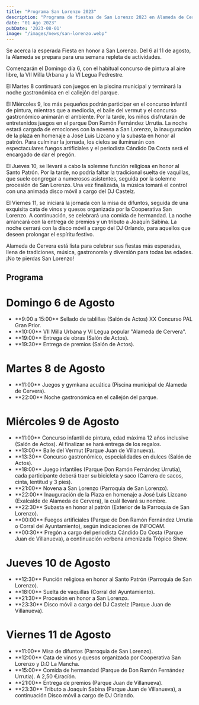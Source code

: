 ```yaml
---
title: "Programa San Lorenzo 2023"
description: "Programa de fiestas de San Lorenzo 2023 en Alameda de Cervera."
date: "01 Ago 2023"
pubDate: '2023-08-01'
image: "/images/news/san-lorenzo.webp"
---
```


Se acerca la esperada Fiesta en honor a San Lorenzo. Del 6 al 11 de agosto, la Alameda se prepara para una semana repleta de actividades.

Comenzarán el Domingo día 6, con el habitual concurso de pintura al aire libre, la VII Milla Urbana y la VI Legua Pedrestre. 

El Martes 8 continuará con juegos en la piscina municipal y terminará la noche gastronómica en el callejón del parque. 

El Miércoles 9, los más pequeños podrán participar en el concurso infantil de pintura, mientras que a mediodía, el baile del vermut y el concurso gastronómico animarán el ambiente. Por la tarde, los niños disfrutarán de entretenidos juegos en el parque Don Ramón Fernández Urrutia. La noche estará cargada de emociones con la novena a San Lorenzo, la inauguración de la plaza en homenaje a José Luis Lizcano y la subasta en honor al patrón. Para culminar la jornada, los cielos se iluminarán con espectaculares fuegos artificiales y el periodista Cándido Da Costa será el encargado de dar el pregón.


El Jueves 10, se llevará a cabo la solemne función religiosa en honor al Santo Patrón. Por la tarde, no podría faltar la tradicional suelta de vaquillas, que suele congregar a numerosos asistentes, seguida por la solemne procesión de San Lorenzo. Una vez finalizada, la música tomará el control con una animada disco móvil a cargo del DJ Castelz.

El Viernes 11, se iniciará la jornada con la misa de difuntos, seguida de una exquisita cata de vinos y quesos organizada por la Cooperativa San Lorenzo. A continuación, se celebrará una comida de hermandad. La noche arrancará con la entrega de premios y un tributo a Joaquín Sabina. La noche cerrará con la disco móvil a cargo del DJ Orlando, para aquellos que deseen prolongar el espíritu festivo.

Alameda de Cervera está lista para celebrar sus fiestas más esperadas, llena de tradiciones, música, gastronomía y diversión para todas las edades. ¡No te pierdas San Lorenzo!

<h2 class="text-2xl font-medium title-font text-gray-800 xl:text-3xl text-center">Programa</h2>

# Domingo 6 de Agosto

<ul class='flex flex-col space-y-4 md:space-y-2'>
  <li>**9:00 a 15:00** Sellado de tablillas (Salón de Actos) XX Concurso PAL Gran Prior.</li>
  <li>**10:00** VII Milla Urbana y VI Legua popular "Alameda de Cervera".</li>
  <li>**19:00** Entrega de obras (Salón de Actos).</li>
  <li>**19:30** Entrega de premios (Salón de Actos).</li>
</ul>


# Martes 8 de Agosto

<ul class='flex flex-col space-y-4'>
  <li> **11:00** Juegos y gymkana acuática (Piscina municipal de Alameda de Cervera).</li>
  <li> **22:00** Noche gastronómica en el callejón del parque.</li>
</ul>

# Miércoles 9 de Agosto

<ul class='flex flex-col space-y-4 md:space-y-2'>
  <li> **11:00** Concurso infantil de pintura, edad máxima 12 años inclusive (Salón de Actos). Al finalizar se hará entrega de los regalos.</li>
  <li> **13:00** Baile del Vermut (Parque Juan de Villanueva).</li>
  <li> **13:30** Concurso gastronómico, especialidades en dulces (Salón de Actos).</li>
  <li> **18:00** Juego infantiles (Parque Don Ramón Fernández Urrutia), cada participante deberá traer su bicicleta y saco (Carrera de sacos, cinta, lentitud y 3 pies).</li>
  <li> **21:00** Novena a San Lorenzo (Parroquia de San Lorenzo).</li>
  <li> **22:00** Inauguración de la Plaza en homenaje a José Luis Lizcano (Exalcalde de Alameda de Cervera), la cuál llevará su nombre.</li>
  <li> **22:30** Subasta en honor al patrón (Exterior de la Parroquia de San Lorenzo).</li>
  <li> **00:00** Fuegos artificiales (Parque de Don Ramón Fernández Urrutia o Corral del Ayuntamiento), según indicaciones de INFOCAM.</li>
  <li> **00:30** Pregón a cargo del periodista Cándido Da Costa (Parque Juan de Villanueva), a continuación verbena amenizada Trópico Show.</li>
</ul>

# Jueves 10 de Agosto

<ul class='flex flex-col space-y-4 md:space-y-2'>
  <li>**12:30** Función religiosa en honor al Santo Patrón (Parroquia de San Lorenzo).</li>
  <li>**18:00** Suelta de vaquillas (Corral del Ayuntamiento).</li>
  <li>**21:30** Procesión en honor a San Lorenzo.</li>
  <li>**23:30** Disco móvil a cargo del DJ Castelz (Parque Juan de Villanueva).</li>
</ul>

# Viernes 11 de Agosto

<ul class='flex flex-col space-y-4 md:space-y-2'>
  <li>**11:00** Misa de difuntos (Parroquia de San Lorenzo).</li>
  <li>**12:00** Cata de vinos y quesos organizada por Cooperativa San Lorenzo y D.O La Mancha.</li>
  <li>**15:00** Comida de hermandad (Parque de Don Ramón Fernández Urrutia). A 2,50 €/racíón.</li>
  <li>**21:00** Entrega de premios (Parque Juan de Villanueva).</li>
  <li>**23:30** Tributo a Joaquín Sabina (Parque Juan de Villanueva), a continuación Disco móvil a cargo de DJ Orlando.</li>
</ul>